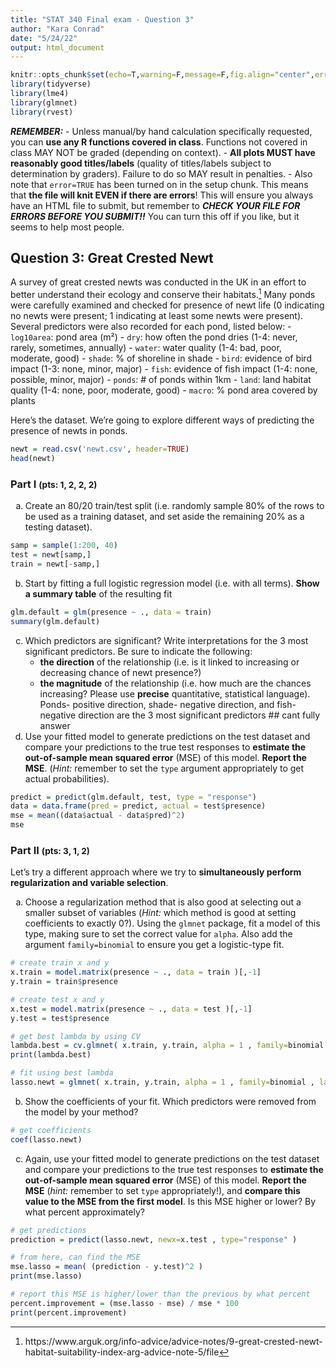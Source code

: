 ```yaml
---
title: "STAT 340 Final exam - Question 3"
author: "Kara Conrad"
date: "5/24/22"
output: html_document
---
```


```r
knitr::opts_chunk$set(echo=T,warning=F,message=F,fig.align="center",error=T)
library(tidyverse)
library(lme4)
library(glmnet)
library(rvest)
```

***REMEMBER:***
 - Unless manual/by hand calculation specifically requested, you can **use any R functions covered in class**. Functions not covered in class MAY NOT be graded (depending on context).
 - **All plots MUST have reasonably good titles/labels** (quality of titles/labels subject to determination by graders). Failure to do so MAY result in penalties.
 - Also note that `error=TRUE` has been turned on in the setup chunk. This means that **the file will knit EVEN if there are errors**! This will ensure you always have an HTML file to submit, but remember to ***CHECK YOUR FILE FOR ERRORS BEFORE YOU SUBMIT!!*** You can turn this off if you like, but it seems to help most people.


## Question 3: Great Crested Newt
A survey of great crested newts was conducted in the UK in an effort to better understand their ecology and conserve their habitats.^[https://www.arguk.org/info-advice/advice-notes/9-great-crested-newt-habitat-suitability-index-arg-advice-note-5/file] Many ponds were carefully examined and checked for presence of newt life (0 indicating no newts were present; 1 indicating at least some newts were present). Several predictors were also recorded for each pond, listed below:
 - `log10area`: pond area (m²)
 - `dry`: how often the pond dries (1-4: never, rarely, sometimes, annually)
 - `water`: water quality (1-4: bad, poor, moderate, good)
 - `shade`: % of shoreline in shade
 - `bird`: evidence of bird impact (1-3: none, minor, major)
 - `fish`: evidence of fish impact (1-4: none, possible, minor, major)
 - `ponds`: # of ponds within 1km
 - `land`: land habitat quality (1-4: none, poor, moderate, good)
 - `macro`: % pond area covered by plants

Here's the dataset. We're going to explore different ways of predicting the presence of newts in ponds.
```r
newt = read.csv('newt.csv', header=TRUE)
head(newt)
```


### Part I <small>(pts: 1, 2, 2, 2)</small>
a. Create an 80/20 train/test split (i.e. randomly sample 80% of the rows to be used as a training dataset, and set aside the remaining 20% as a testing dataset).
```r
samp = sample(1:200, 40)
test = newt[samp,]
train = newt[-samp,]
```

b. Start by fitting a full logistic regression model (i.e. with all terms). **Show a summary table** of the resulting fit
```r
glm.default = glm(presence ~ ., data = train)
summary(glm.default)
```

c. Which predictors are significant? Write interpretations for the 3 most significant predictors. Be sure to indicate the following:
   - **the direction** of the relationship (i.e. is it linked to increasing or decreasing chance of newt presence?)
   - **the magnitude** of the relationship (i.e. how much are the chances increasing? Please use **precise** quantitative, statistical language).
 Ponds- positive direction, shade- negative direction, and fish- negative direction are the 3 most significant predictors
 ## cant fully answer
 
d. Use your fitted model to generate predictions on the test dataset and compare your predictions to the true test responses to **estimate the out-of-sample mean squared error** (MSE) of this model. **Report the MSE**. (*Hint:* remember to set the `type` argument appropriately to get actual probabilities).
```r
predict = predict(glm.default, test, type = "response")
data = data.frame(pred = predict, actual = test$presence)
mse = mean((data$actual - data$pred)^2)
mse
```



### Part II <small>(pts: 3, 1, 2)</small>
Let's try a different approach where we try to **simultaneously perform regularization and variable selection**.

a. Choose a regularization method that is also good at selecting out a smaller subset of variables (*Hint:* which method is good at setting coefficients to exactly 0?). Using the `glmnet` package, fit a model of this type, making sure to set the correct value for `alpha`. Also add the argument `family=binomial` to ensure you get a logistic-type fit.
```r
# create train x and y
x.train = model.matrix(presence ~ ., data = train )[,-1]
y.train = train$presence

# create test x and y
x.test = model.matrix(presence ~ ., data = test )[,-1]
y.test = test$presence

# get best lambda by using CV
lambda.best = cv.glmnet( x.train, y.train, alpha = 1 , family=binomial )$lambda.min
print(lambda.best)

# fit using best lambda
lasso.newt = glmnet( x.train, y.train, alpha = 1 , family=binomial , lambda=lambda.best )
```

b. Show the coefficients of your fit. Which predictors were removed from the model by your method? 
```r
# get coefficients
coef(lasso.newt)
```

c. Again, use your fitted model to generate predictions on the test dataset and compare your predictions to the true test responses to **estimate the out-of-sample mean squared error** (MSE) of this model. **Report the MSE** (*hint:* remember to set `type` appropriately!), and **compare this value to the MSE from the first model**. Is this MSE higher or lower? By what percent approximately?
```r
# get predictions
prediction = predict(lasso.newt, newx=x.test , type="response" )

# from here, can find the MSE
mse.lasso = mean( (prediction - y.test)^2 )
print(mse.lasso)

# report this MSE is higher/lower than the previous by what percent
percent.improvement = (mse.lasso - mse) / mse * 100
print(percent.improvement)
```
